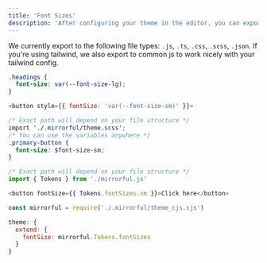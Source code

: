 ```yaml
---
title: 'Font Sizes'
description: 'After configuring your theme in the editor, you can export font sizes to be used by your app.'
---
```


We currently export to the following file types: `.js`, `.ts`, `.css`, `.scss`, `.json`. If you're using tailwind, we also export to common js to work nicely with your tailwind config.

<CodeGroup>

```css CSS
.headings {
  font-size: var(--font-size-lg);
}
```

```javascript
<button style={{ fontSize: 'var(--font-size-sm)' }}>
```

```scss SCSS
/* Exact path will depend on your file structure */
import './.mirrorful/theme.scss';
/* You can use the variables anywhere */
.primary-button {
  font-size: $font-size-sm;
}
```

```javascript Javascript / Typescript
/* Exact path will depend on your file structure */
import { Tokens } from './mirrorful.js'

<button fontSize={{ Tokens.fontSizes.sm }}>Click here</button>
```

```javascript Tailwind
const mirrorful = require('./.mirrorful/theme_cjs.cjs')

theme: {
  extend: {
    fontSize: mirrorful.Tokens.fontSizes
  }
}
```

</CodeGroup>
